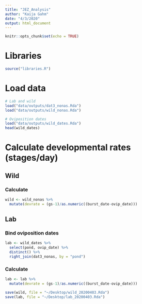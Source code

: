```yaml
---
title: "JEZ_Analysis"
author: "Kaija Gahm"
date: "4/3/2020"
output: html_document
---
```


```r
knitr::opts_chunk$set(echo = TRUE)
```

# Libraries
```r
source("libraries.R")
```

# Load data
```r
# Lab and wild
load("data/outputs/dat3_nonas.Rda")
load("data/outputs/wild_nonas.Rda")

# Oviposition dates
load("data/outputs/wild_dates.Rda")
head(wild_dates)
```

# Calculate developmental rates (stages/day)
## Wild
### Calculate
```r
wild <- wild_nonas %>%
  mutate(devrate = (gs-1)/as.numeric((burst_date-ovip_date)))
```

## Lab
### Bind oviposition dates
```r
lab <- wild_dates %>%
  select(pond, ovip_date) %>%
  distinct() %>%
  right_join(dat3_nonas, by = "pond")
```
### Calculate
```r
lab <- lab %>%
  mutate(devrate = (gs-1)/as.numeric((burst_date-ovip_date)))
```


```r
save(wild, file = "~/Desktop/wild_20200403.Rda")
save(lab, file = "~/Desktop/lab_20200403.Rda")
```

